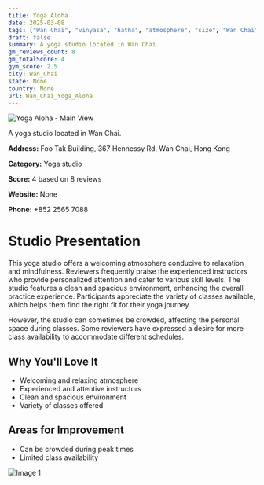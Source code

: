```yaml
---
title: Yoga Aloha
date: 2025-03-08
tags: ["Wan Chai", "vinyasa", "hatha", "atmosphere", "size", "Wan Chai"]  
draft: false
summary: A yoga studio located in Wan Chai.
gm_reviews_count: 8
gm_totalScore: 4
gym_score: 2.5
city: Wan_Chai
state: None
country: None
url: Wan_Chai_Yoga_Aloha
---
```


<div className="aspect-[16/9] relative my-8">
  <img 
    src="https://lh5.googleusercontent.com/p/AF1QipMJnHe9R6b3uh0hPOy-q5MdLX5qlZ_lsSQ0Beqq=w1920-h1080-k-no"
    alt="Yoga Aloha - Main View"
    className="object-cover absolute inset-0 w-full h-full rounded-lg"
  />
</div>

A yoga studio located in Wan Chai.

**Address:** Foo Tak Building, 367 Hennessy Rd, Wan Chai, Hong Kong

**Category:** Yoga studio

**Score:** 4 based on 8 reviews

**Website:** None

**Phone:** +852 2565 7088

# Studio Presentation

This yoga studio offers a welcoming atmosphere conducive to relaxation and mindfulness. Reviewers frequently praise the experienced instructors who provide personalized attention and cater to various skill levels. The studio features a clean and spacious environment, enhancing the overall practice experience. Participants appreciate the variety of classes available, which helps them find the right fit for their yoga journey.

However, the studio can sometimes be crowded, affecting the personal space during classes. Some reviewers have expressed a desire for more class availability to accommodate different schedules.

## Why You'll Love It

- Welcoming and relaxing atmosphere
- Experienced and attentive instructors
- Clean and spacious environment
- Variety of classes offered

## Areas for Improvement

- Can be crowded during peak times
- Limited class availability

<div className="grid grid-cols-1 xl:grid-cols-2 gap-4 my-8">
<div className="aspect-[4/3] relative"><img src="https://streetviewpixels-pa.googleapis.com/v1/thumbnail?panoid=-jkOWWMAEJQi1clDjfVtgw&cb_client=maps_sv.tactile.gps&w=203&h=100&yaw=2.1183174&pitch=0&thumbfov=100" alt="Image 1" className="object-cover absolute inset-0 w-full h-full rounded-lg" /></div>
</div>